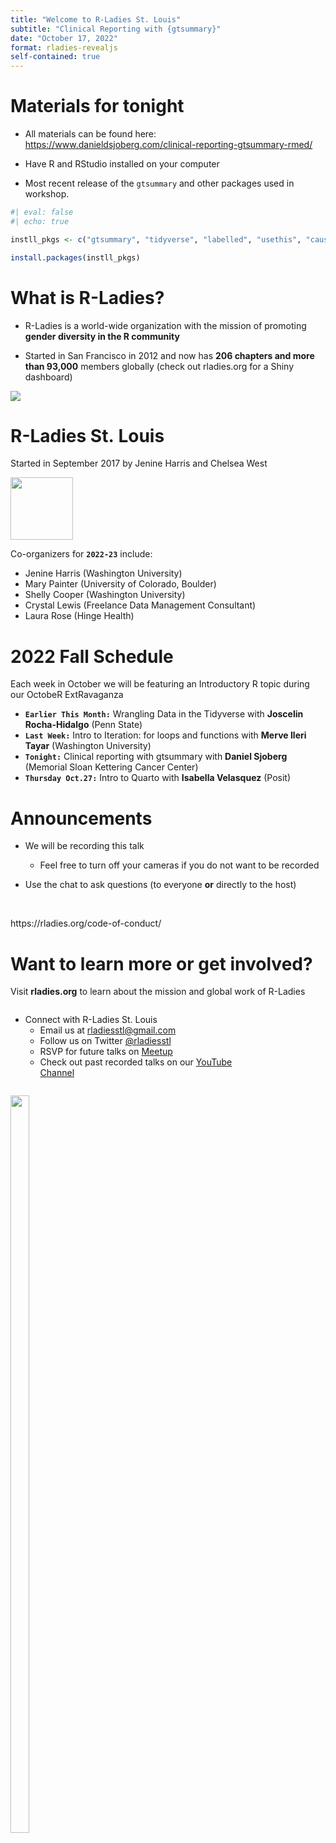 ---
title: "Welcome to R-Ladies St. Louis"
subtitle: "Clinical Reporting with {gtsummary}"
date: "October 17, 2022"
format: rladies-revealjs
self-contained: true
---

# Materials for tonight

-   All materials can be found here: <https://www.danieldsjoberg.com/clinical-reporting-gtsummary-rmed/>

-   Have R and RStudio installed on your computer

-   Most recent release of the `gtsummary` and other packages used in workshop.

```{r}
#| eval: false
#| echo: true

instll_pkgs <- c("gtsummary", "tidyverse", "labelled", "usethis", "causaldata", "fs", "skimr", "car")

install.packages(instll_pkgs)

```


# What is R-Ladies? {.smaller}

-   R-Ladies is a world-wide organization with the mission of promoting **gender diversity in the R community**

-   Started in San Francisco in 2012 and now has **206 chapters and more than 93,000** members globally (check out rladies.org for a Shiny dashboard)

![](img/rladies2022.jpg){fig-align="center"}

# R-Ladies St. Louis

Started in September 2017 by Jenine Harris and Chelsea West

![](img/mermaid-diagram.PNG){width="100" fig-align="center"}

Co-organizers for **`2022-23`** include:

-   Jenine Harris (Washington University)\
-   Mary Painter (University of Colorado, Boulder)\
-   Shelly Cooper (Washington University)\
-   Crystal Lewis (Freelance Data Management Consultant)\
-   Laura Rose (Hinge Health)

# 2022 Fall Schedule

Each week in October we will be featuring an Introductory R topic during our OctobeR ExtRavaganza

-   **`Earlier This Month:`** Wrangling Data in the Tidyverse with **Joscelin Rocha-Hidalgo** (Penn State)
-   **`Last Week:`** Intro to Iteration: for loops and functions with **Merve Ileri Tayar** (Washington University)
-   **`Tonight:`** Clinical reporting with gtsummary with **Daniel Sjoberg** (Memorial Sloan Kettering Cancer Center)
-   **`Thursday Oct.27:`** Intro to Quarto with **Isabella Velasquez** (Posit)

# Announcements

-   We will be recording this talk

    -   Feel free to turn off your cameras if you do not want to be recorded

-   Use the chat to ask questions (to everyone **or** directly to the host)

<br>

::: announce
https://rladies.org/code-of-conduct/
:::

# Want to learn more or get involved?

Visit **rladies.org** to learn about the mission and global work of R-Ladies

::: {layout-ncol="2"}
::: {.column width="80%"}
-   Connect with R-Ladies St. Louis
    -   Email us at [rladiesstl\@gmail.com](mailto:rladiesstl@gmail.com)
    -   Follow us on Twitter [\@rladiesstl](https://twitter.com/RLadiesSTL)
    -   RSVP for future talks on [Meetup](https://www.meetup.com/R-Ladies-St-Louis/)
    -   Check out past recorded talks on our [YouTube Channel](https://www.youtube.com/channel/UCQ7DcXWJm3es06U7lGmBDkw/featured)
:::

::: {.column width="20%"}
![](https://media.giphy.com/media/3o7abBphHJngINCHio/giphy.gif){width="55%"}
:::
:::

# About tonight's speaker

- Daniel is a Senior Biostatistician at Memorial Sloan Kettering Cancer Center in New York City and a DrPH candidate in Biostatistics at Columbia University. 
- His research interests include adaptive methods in clinical trials, precision medicine, and predictive modeling.
- He also enjoys R package development, creating many packages available on CRAN, R-Universe, GitHub, and internally at MSKCC. 
- Daniel is the the winner of the 2021 American Statistical Association (ASA) Innovation in Statistical Programming and Analytics award.
